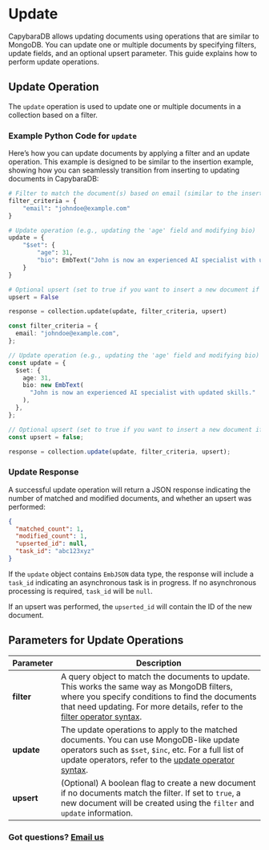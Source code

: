 
# Update

<LanguageToggle />

CapybaraDB allows updating documents using operations that are similar to MongoDB. You can update one or multiple documents by specifying filters, update fields, and an optional upsert parameter. This guide explains how to perform update operations.

## Update Operation

The `update` operation is used to update one or multiple documents in a collection based on a filter.

### Example Python Code for `update`

Here’s how you can update documents by applying a filter and an update operation. This example is designed to be similar to the insertion example, showing how you can seamlessly transition from inserting to updating documents in CapybaraDB:

<LanguageContent lang="python">

```python copy filename="Python" showLineNumbers
# Filter to match the document(s) based on email (similar to the insert example)
filter_criteria = {
    "email": "johndoe@example.com"
}

# Update operation (e.g., updating the 'age' field and modifying bio)
update = {
    "$set": {
        "age": 31,
        "bio": EmbText("John is now an experienced AI specialist with updated skills.")
    }
}

# Optional upsert (set to true if you want to insert a new document if no match is found)
upsert = False

response = collection.update(update, filter_criteria, upsert)
```

</LanguageContent>

<LanguageContent lang="typescript">

```typescript copy filename="TypeScript" showLineNumbers
const filter_criteria = {
  email: "johndoe@example.com",
};

// Update operation (e.g., updating the 'age' field and modifying bio)
const update = {
  $set: {
    age: 31,
    bio: new EmbText(
      "John is now an experienced AI specialist with updated skills."
    ),
  },
};

// Optional upsert (set to true if you want to insert a new document if no match is found)
const upsert = false;

response = collection.update(update, filter_criteria, upsert);
```

</LanguageContent>

### Update Response

A successful update operation will return a JSON response indicating the number of matched and modified documents, and whether an upsert was performed:

```json copy filename="JSON" showLineNumbers
{
  "matched_count": 1,
  "modified_count": 1,
  "upserted_id": null,
  "task_id": "abc123xyz"
}
```

If the `update` object contains `EmbJSON` data type, the response will include a `task_id` indicating an asynchronous task is in progress. If no asynchronous processing is required, `task_id` will be `null`.

If an upsert was performed, the `upserted_id` will contain the ID of the new document.

## Parameters for Update Operations

| Parameter  | Description                                                                                                                                                                                                                                  |
| ---------- | -------------------------------------------------------------------------------------------------------------------------------------------------------------------------------------------------------------------------------------------- |
| **filter** | A query object to match the documents to update. This works the same way as MongoDB filters, where you specify conditions to find the documents that need updating. For more details, refer to the [filter operator syntax](/syntax/filter). |
| **update** | The update operations to apply to the matched documents. You can use MongoDB-like update operators such as `$set`, `$inc`, etc. For a full list of update operators, refer to the [update operator syntax](/syntax/update).                  |
| **upsert** | (Optional) A boolean flag to create a new document if no documents match the filter. If set to `true`, a new document will be created using the `filter` and `update` information.                                                           |

### Got questions? [Email us](mailto:hello@capybaradb.co)

